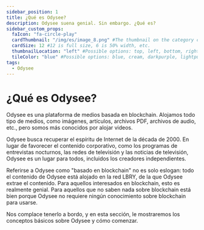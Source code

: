 ---
sidebar_position: 1
title: ¿Qué es Odysee?
description: Odysee suena genial. Sin embargo. ¿Qué es?
sidebar_custom_props:
  faIcon: "fa-circle-play"
  cardThumbnail: "/img/es/image_8.png" #The thumbnail on the category card.
  cardSize: 12 #12 is full size, 6 is 50% width, etc.
  thumbnailLocation: "left" #Possible options: top, left, bottom, right, none
  tileColor: "blue" #Possible options: blue, cream, darkpurple, lightpurple, mauve, orange, pink, none
tags:
  - Odysee
---

# ¿Qué es Odysee?

Odysee es una plataforma de medios basada en blockchain. Alojamos todo tipo de medios, como imágenes, artículos, archivos PDF, archivos de audio, etc., pero somos más conocidos por alojar videos.

Odysee busca recuperar el espíritu de Internet de la década de 2000. En lugar de favorecer el contenido corporativo, como los programas de entrevistas nocturnos, las redes de televisión y las noticias de televisión, Odysee es un lugar para todos, incluidos los creadores independientes.

Referirse a Odysee como "basado en blockchain" no es solo eslogan: todo el contenido de Odysee está alojado en la red LBRY, de la que Odysee extrae el contenido. Para aquellos interesados en blockchain, esto es realmente genial. Para aquellos que no saben nada sobre blockchain está bien porque Odysee no requiere ningún conocimiento sobre blockchain para usarse.

Nos complace tenerlo a bordo, y en esta sección, le mostraremos los conceptos básicos sobre Odysee y cómo comenzar.